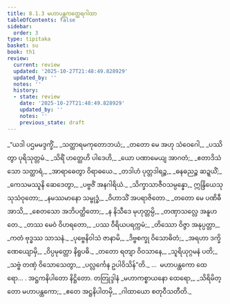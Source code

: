 ```yaml
---
title: 8.1.3 မဟာပန္ထကတ္ထေရဂါထာ
tableOfContents: false
sidebar:
  order: 3
type: tipitaka
basket: su
book: th1
review:
  current: review
  updated: '2025-10-27T21:48:49.828929'
  updated_by: ''
  notes: ''
  history:
  - state: review
    date: '2025-10-27T21:48:49.828929'
    updated_by: ''
    notes: ''
    previous_state: draft
---
```



<ReviewStatus review={frontmatter.review} showDetails={true} />

<HypothesisAnnotation frontmatter={frontmatter} />

<DynamicBreadcrumb />

<Division number="510" book="th1" e="ch" v="19" p="296">

<Paragraph number="805" type="verses" book="th1">
_“ယဒါ ပဌမမဒ္ဒက္ခိံ,_  
_သတ္ထာရမကုတောဘယံ;_  
_တတော မေ အဟု သံဝေဂေါ,_  
_ပဿိတွာ ပုရိသုတ္တမံ._  

</Paragraph>

</Division>
<Division number="511" book="th1" e="ch" v="19" p="296">

<Paragraph number="806" type="verses" book="th1">
_သိရိံ ဟတ္ထေဟိ ပါဒေဟိ,_  
_ယော ပဏာမေယျ အာဂတံ;_  
_ဧတာဒိသံ သော သတ္ထာရံ,_  
_အာရာဓေတွာ ဝိရာဓယေ._  

</Paragraph>

</Division>
<Division number="512" book="th1" e="ch" v="19" p="296">

<Paragraph number="807" type="verses" book="th1">
_တဒါဟံ ပုတ္တဒါရဉ္စ,_  
_ဓနဓညဉ္စ ဆဍ္ဍယိံ;_  
_ကေသမဿူနိ ဆေဒေတွာ,_  
_ပဗ္ဗဇိံ အနဂါရိယံ._  

</Paragraph>

</Division>
<Division number="513" book="th1" e="ch" v="19" p="296">

<Paragraph number="808" type="verses" book="th1">
_သိက္ခာသာဇီဝသမ္ပန္နော,_  
ဣန္ဒြိယေသု သုသံဝုတော;_  
_နမဿမာနော သမ္ဗုဒ္ဓံ,_  
_ဝိဟာသိံ အပရာဇိတော._  

</Paragraph>

</Division>
<Division number="514" book="th1" e="ch" v="19" p="296">

<Paragraph number="809" type="verses" book="th1">
_တတော မေ ပဏိဓီ အာသိ,_  
_စေတသော အဘိပတ္ထိတော;_  
_န နိသီဒေ မုဟုတ္တမ္ပိ,_  
_တဏှာသလ္လေ အနူဟတေ._  

</Paragraph>

</Division>
<Division number="515" book="th1" e="ch" v="19" p="296">

<Paragraph number="810" type="verses" book="th1">
_တဿ မေဝံ ဝိဟရတော,_  
_ပဿ ဝီရိယပရက္ကမံ;_  
_တိဿော ဝိဇ္ဇာ အနုပ္ပတ္တာ,_  
_ကတံ ဗုဒ္ဓဿ သာသနံ._  

</Paragraph>

</Division>
<Division number="516" book="th1" e="ch" v="19" p="297">

<Paragraph number="811" type="verses" book="th1">
_ပုဗ္ဗေနိဝါသံ ဇာနာမိ,_  
_ဒိဗ္ဗစက္ခု ဝိသောဓိတံ;_  
_အရဟာ ဒက္ခိဏေယျောမှိ,_  
_ဝိပ္ပမုတ္တော နိရူပဓိ._  

</Paragraph>

</Division>
<Division number="517" book="th1" e="ch" v="19" p="297">

<Paragraph number="812" type="verses" book="th1">
_တတော ရတျာ ဝိဝသာနေ,_  
_သူရိယုဂ္ဂမနံ ပတိ;_  
_သဗ္ဗံ တဏှံ ဝိသောသေတွာ,_  
_ပလ္လင်္ကေန ဥပါဝိသိန်”တိ._  


</Paragraph>
</Division>

<Paragraph number="813" type="center" book="th1">
…  မဟာပန္ထကော ထေရော… .



</Paragraph>

<Paragraph number="814" type="center" book="th1">
အဋ္ဌကနိပါတော နိဋ္ဌိတော.



</Paragraph>

<Paragraph number="815" type="center" book="th1">
တတြုဒ္ဒါနံ


</Paragraph>

<Paragraph number="816" type="verses" book="th1">
_မဟာကစ္စာယနော ထေရော,_  
_သိရိမိတ္တော မဟာပန္ထကော;_  
_ဧတေ အဋ္ဌနိပါတမှိ,_  
_ဂါထာယော စတုဝီသတီတိ._
</Paragraph>